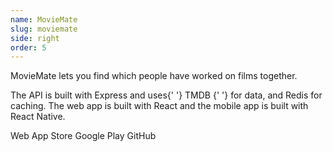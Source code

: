 ```yaml
---
name: MovieMate
slug: moviemate
side: right
order: 5
---
```


<Content>
  <p>MovieMate lets you find which people have worked on films together.</p>
  <p className="mt-2">
    The API is built with Express and uses{' '}
    <Link external href="https://www.themoviedb.org">
      TMDB
    </Link>{' '}
    for data, and Redis for caching. The web app is built with React and the
    mobile app is built with React Native.
  </p>
</Content>

<Footer>
  <Link href="https://moviemate.co">Web</Link>
  <Link href="https://apps.apple.com/us/app/moviemate/id1246294471">
    App Store
  </Link>
  <Link href="https://play.google.com/store/apps/details?id=co.moviemate">
    Google Play
  </Link>
  <Link href="https://github.com/alizahid/moviemate">GitHub</Link>
</Footer>

